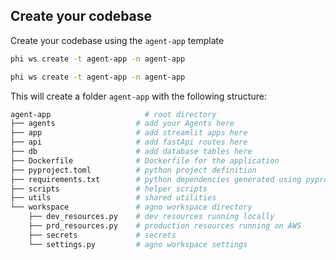 ## Create your codebase

Create your codebase using the `agent-app` template

<CodeGroup>

```bash Mac
phi ws create -t agent-app -n agent-app
```

```bash Windows
phi ws create -t agent-app -n agent-app
```

</CodeGroup>

This will create a folder `agent-app` with the following structure:

```bash
agent-app                     # root directory
├── agents                  # add your Agents here
├── app                     # add streamlit apps here
├── api                     # add fastApi routes here
├── db                      # add database tables here
├── Dockerfile              # Dockerfile for the application
├── pyproject.toml          # python project definition
├── requirements.txt        # python dependencies generated using pyproject.toml
├── scripts                 # helper scripts
├── utils                   # shared utilities
└── workspace               # agno workspace directory
    ├── dev_resources.py    # dev resources running locally
    ├── prd_resources.py    # production resources running on AWS
    ├── secrets             # secrets
    └── settings.py         # agno workspace settings
```
